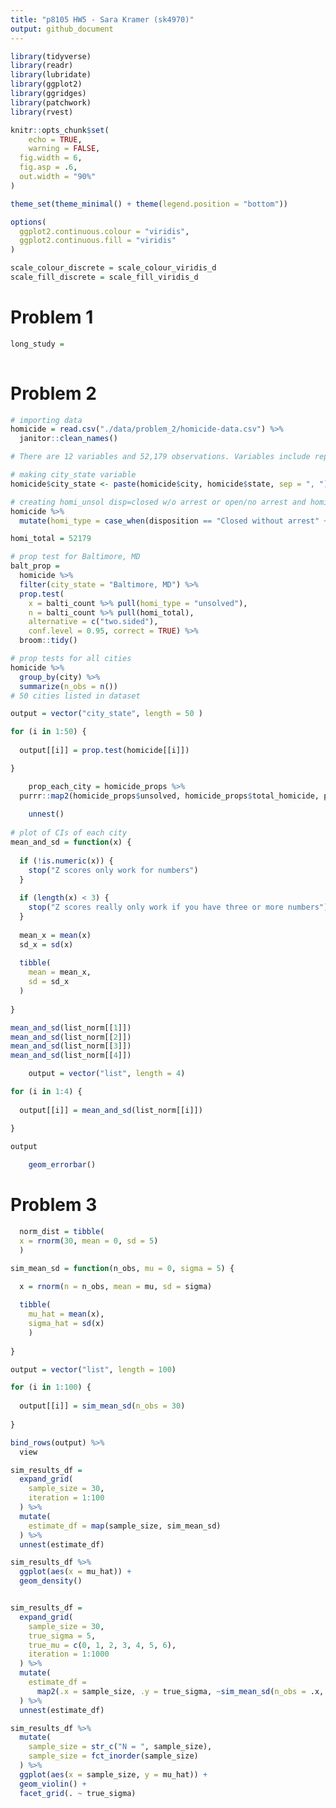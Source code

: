 ```yaml
---
title: "p8105 HW5 - Sara Kramer (sk4970)"
output: github_document
---
```


```r
library(tidyverse)
library(readr)
library(lubridate)
library(ggplot2)
library(ggridges)
library(patchwork)
library(rvest)

knitr::opts_chunk$set(
	echo = TRUE,
	warning = FALSE,
  fig.width = 6,
  fig.asp = .6,
  out.width = "90%"
)

theme_set(theme_minimal() + theme(legend.position = "bottom"))

options(
  ggplot2.continuous.colour = "viridis",
  ggplot2.continuous.fill = "viridis"
)

scale_colour_discrete = scale_colour_viridis_d
scale_fill_discrete = scale_fill_viridis_d
```

# Problem 1
```r
long_study = 
  
```


# Problem 2
```r
# importing data
homicide = read.csv("./data/problem_2/homicide-data.csv") %>%
  janitor::clean_names() 

# There are 12 variables and 52,179 observations. Variables include report date, victim name (first, last), victim age, victim race, victim sex, multiple variables on location including latitude/longitude, and notes. 

# making city_state variable
homicide$city_state <- paste(homicide$city, homicide$state, sep = ", ") 

# creating homi_unsol disp=closed w/o arrest or open/no arrest and homi_total
homicide %>%
  mutate(homi_type = case_when(disposition == "Closed without arrest" ~ "unsolved", disposition == "Open/No arrest" ~ "unsolved", TRUE ~ "solved"))

homi_total = 52179

# prop test for Baltimore, MD
balt_prop = 
  homicide %>%
  filter(city_state = "Baltimore, MD") %>%
  prop.test(
    x = balti_count %>% pull(homi_type = "unsolved"),
    n = balti_count %>% pull(homi_total),
    alternative = c("two.sided"),
    conf.level = 0.95, correct = TRUE) %>%
  broom::tidy()

# prop tests for all cities 
homicide %>%
  group_by(city) %>%
  summarize(n_obs = n())
# 50 cities listed in dataset

output = vector("city_state", length = 50 )

for (i in 1:50) {
  
  output[[i]] = prop.test(homicide[[i]])

}

    prop_each_city = homicide_props %>%
  purrr::map2(homicide_props$unsolved, homicide_props$total_homicide, prop.test)
    
    unnest()
    
# plot of CIs of each city
mean_and_sd = function(x) {
  
  if (!is.numeric(x)) {
    stop("Z scores only work for numbers")
  }
  
  if (length(x) < 3) {
    stop("Z scores really only work if you have three or more numbers")
  }
  
  mean_x = mean(x)
  sd_x = sd(x)
  
  tibble(
    mean = mean_x,
    sd = sd_x
  )
  
}

mean_and_sd(list_norm[[1]])
mean_and_sd(list_norm[[2]])
mean_and_sd(list_norm[[3]])
mean_and_sd(list_norm[[4]])

    output = vector("list", length = 4)

for (i in 1:4) {
  
  output[[i]] = mean_and_sd(list_norm[[i]])

}

output
    
    geom_errorbar()
```
  
      
# Problem 3
```r
  norm_dist = tibble(
  x = rnorm(30, mean = 0, sd = 5)
  )

sim_mean_sd = function(n_obs, mu = 0, sigma = 5) {
  
  x = rnorm(n = n_obs, mean = mu, sd = sigma)

  tibble(
    mu_hat = mean(x),
    sigma_hat = sd(x)
    )
  
}

output = vector("list", length = 100)

for (i in 1:100) {
  
  output[[i]] = sim_mean_sd(n_obs = 30)
  
}

bind_rows(output) %>% 
  view

sim_results_df = 
  expand_grid(
    sample_size = 30,
    iteration = 1:100
  ) %>% 
  mutate(
    estimate_df = map(sample_size, sim_mean_sd)
  ) %>% 
  unnest(estimate_df)

sim_results_df %>% 
  ggplot(aes(x = mu_hat)) + 
  geom_density()


sim_results_df = 
  expand_grid(
    sample_size = 30,
    true_sigma = 5,
    true_mu = c(0, 1, 2, 3, 4, 5, 6),
    iteration = 1:1000
  ) %>% 
  mutate(
    estimate_df = 
      map2(.x = sample_size, .y = true_sigma, ~sim_mean_sd(n_obs = .x, sigma = .y))
  ) %>% 
  unnest(estimate_df)

sim_results_df %>% 
  mutate(
    sample_size = str_c("N = ", sample_size),
    sample_size = fct_inorder(sample_size)
  ) %>% 
  ggplot(aes(x = sample_size, y = mu_hat)) + 
  geom_violin() + 
  facet_grid(. ~ true_sigma)
```